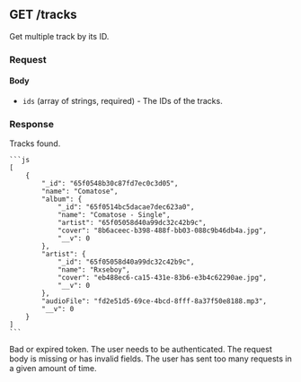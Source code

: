 
## GET /tracks

Get multiple track by its ID.

### Request

#### Body

-   `ids` (array of strings, required) - The IDs of the tracks.

### Response

<Tabs>
  	<TabItem value="200" label="200" default>
    Tracks found.

    ```js
    [
        {
            "_id": "65f0548b30c87fd7ec0c3d05",
            "name": "Comatose",
            "album": {
                "_id": "65f0514bc5dacae7dec623a0",
                "name": "Comatose - Single",
                "artist": "65f05058d40a99dc32c42b9c",
                "cover": "8b6aceec-b398-488f-bb03-088c9b46db4a.jpg",
                "__v": 0
            },
            "artist": {
                "_id": "65f05058d40a99dc32c42b9c",
                "name": "Rxseboy",
                "cover": "eb488ec6-ca15-431e-83b6-e3b4c62290ae.jpg",
                "__v": 0
            },
            "audioFile": "fd2e51d5-69ce-4bcd-8fff-8a37f50e8188.mp3",
            "__v": 0
        }
    ]
    ```

</TabItem>
<TabItem value="401" label="401">
Bad or expired token. The user needs to be authenticated.
</TabItem>
<TabItem value="422" label="422">
The request body is missing or has invalid fields.
</TabItem>
<TabItem value="429" label="429">
The user has sent too many requests in a given amount of time.
</TabItem>

</Tabs>

